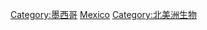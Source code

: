 {{Catnav|頁面分類|地理|国家|按國家分類|各國生物}}
{{Catnav|頁面分類|各種主題的頁面分類|按國家分類|各國生物}}

[[Category:墨西哥|Category:墨西哥]]
[[Category:各國生物|Mexico]]
[[Category:北美洲生物|Category:北美洲生物]]